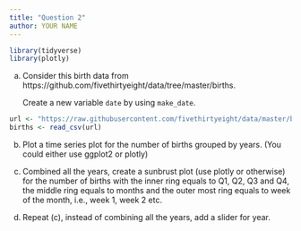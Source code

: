 ```yaml
---
title: "Question 2"
author: YOUR NAME
---
```


```r
library(tidyverse)
library(plotly)
```

(a) Consider this birth data from https://github.com/fivethirtyeight/data/tree/master/births.

    Create a new variable `date` by using `make_date`.

```r
url <- "https://raw.githubusercontent.com/fivethirtyeight/data/master/births/US_births_2000-2014_SSA.csv"
births <- read_csv(url)
```

(b) Plot a time series plot for the number of births grouped by years. (You could either use ggplot2 or plotly)



(c) Combined all the years, create a sunbrust plot (use plotly or otherwise) for the number of births with the inner ring equals to Q1, Q2, Q3 and Q4, the middle ring equals to months and the outer most ring equals to week of the month, i.e., week 1, week 2 etc.



(d) Repeat (c), instead of combining all the years, add a slider for year.
